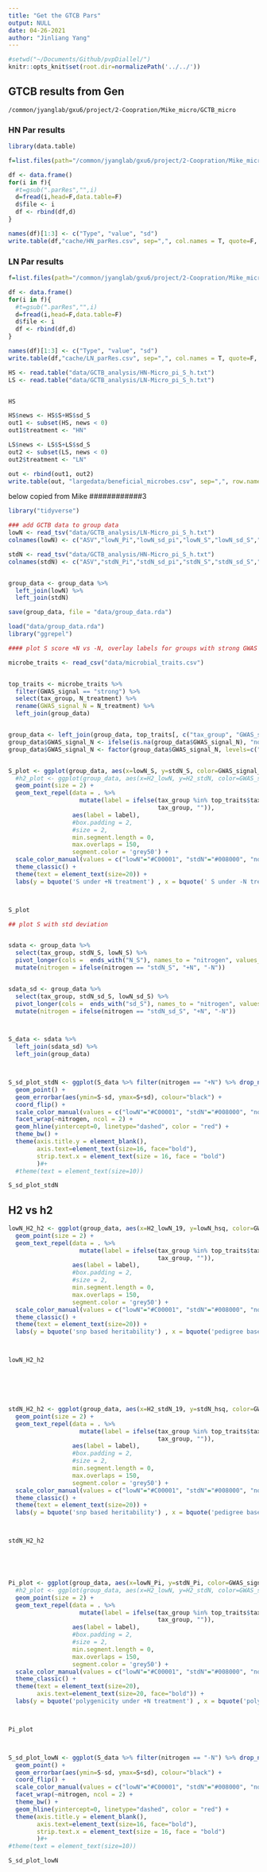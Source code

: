 ```yaml
---
title: "Get the GTCB Pars"
output: NULL
date: 04-26-2021
author: "Jinliang Yang"
---
```



```r
#setwd("~/Documents/Github/pvpDiallel/")
knitr::opts_knit$set(root.dir=normalizePath('../../'))
```

## GTCB results from Gen

`/common/jyanglab/gxu6/project/2-Coopration/Mike_micro/GCTB_micro`

### HN Par results
```r
library(data.table)

f=list.files(path="/common/jyanglab/gxu6/project/2-Coopration/Mike_micro/GCTB_micro/HN/Results_HN", patt="parRes", full.names = TRUE)

df <- data.frame()
for(i in f){
  #t=gsub(".parRes","",i)
  d=fread(i,head=F,data.table=F)
  d$file <- i
  df <- rbind(df,d)
}

names(df)[1:3] <- c("Type", "value", "sd")
write.table(df,"cache/HN_parRes.csv", sep=",", col.names = T, quote=F, row.names = F)
```

### LN Par results
```r
f=list.files(path="/common/jyanglab/gxu6/project/2-Coopration/Mike_micro/GCTB_micro/LN/Results_LN", patt="parRes", full.names = TRUE)

df <- data.frame()
for(i in f){
  #t=gsub(".parRes","",i)
  d=fread(i,head=F,data.table=F)
  d$file <- i
  df <- rbind(df,d)
}

names(df)[1:3] <- c("Type", "value", "sd")
write.table(df,"cache/LN_parRes.csv", sep=",", col.names = T, quote=F, row.names = F)
```


















```r
HS <- read.table("data/GCTB_analysis/HN-Micro_pi_S_h.txt")
LS <- read.table("data/GCTB_analysis/LN-Micro_pi_S_h.txt")


HS 

HS$news <- HS$S+HS$sd_S
out1 <- subset(HS, news < 0)
out1$treatment <- "HN"

LS$news <- LS$S+LS$sd_S
out2 <- subset(LS, news < 0)
out2$treatment <- "LN"

out <- rbind(out1, out2)
write.table(out, "largedata/beneficial_microbes.csv", sep=",", row.names = FALSE, quote=FALSE)

```






############## below copied from Mike ############3
```r
library("tidyverse")

### add GCTB data to group data
lowN <- read_tsv("data/GCTB_analysis/LN-Micro_pi_S_h.txt")
colnames(lowN) <- c("ASV","lowN_Pi","lowN_sd_pi","lowN_S","lowN_sd_S","lowN_hsq","lowN_sd_hsq")

stdN <- read_tsv("data/GCTB_analysis/HN-Micro_pi_S_h.txt")
colnames(stdN) <- c("ASV","stdN_Pi","stdN_sd_pi","stdN_S","stdN_sd_S","stdN_hsq","stdN_sd_hsq")


group_data <- group_data %>%
  left_join(lowN) %>%
  left_join(stdN)

save(group_data, file = "data/group_data.rda")

load("data/group_data.rda")
library("ggrepel")

#### plot S score +N vs -N, overlay labels for groups with strong GWAS signal ####

microbe_traits <- read_csv("data/microbial_traits.csv")


top_traits <- microbe_traits %>%
  filter(GWAS_signal == "strong") %>%
  select(tax_group, N_treatment) %>%
  rename(GWAS_signal_N = N_treatment) %>%
  left_join(group_data)


group_data <- left_join(group_data, top_traits[, c("tax_group", "GWAS_signal_N")])
group_data$GWAS_signal_N <- ifelse(is.na(group_data$GWAS_signal_N), "none", group_data$GWAS_signal_N)
group_data$GWAS_signal_N <- factor(group_data$GWAS_signal_N, levels=c("stdN", "lowN", "none" ))


S_plot <- ggplot(group_data, aes(x=lowN_S, y=stdN_S, color=GWAS_signal_N)) +
  #h2_plot <- ggplot(group_data, aes(x=H2_lowN, y=H2_stdN, color=GWAS_signal_N)) +
  geom_point(size = 2) +
  geom_text_repel(data = . %>%
                    mutate(label = ifelse(tax_group %in% top_traits$tax_group,
                                          tax_group, "")),
                  aes(label = label),
                  #box.padding = 2,
                  #size = 2,
                  min.segment.length = 0,
                  max.overlaps = 150,
                  segment.color = 'grey50') +
  scale_color_manual(values = c("lowN"="#C00001", "stdN"="#008000", "none"="#cccccc")) +
  theme_classic() +
  theme(text = element_text(size=20)) +
  labs(y = bquote('S under +N treatment') , x = bquote(' S under -N treatment'))



S_plot

```
```r


## plot S with std deviation


sdata <- group_data %>%
  select(tax_group, stdN_S, lowN_S) %>%
  pivot_longer(cols =  ends_with("N_S"), names_to = "nitrogen", values_to = "S" ) %>%
  mutate(nitrogen = ifelse(nitrogen == "stdN_S", "+N", "-N"))


sdata_sd <- group_data %>%
  select(tax_group, stdN_sd_S, lowN_sd_S) %>%
  pivot_longer(cols =  ends_with("sd_S"), names_to = "nitrogen", values_to = "sd" ) %>%
  mutate(nitrogen = ifelse(nitrogen == "stdN_sd_S", "+N", "-N"))



S_data <- sdata %>%
  left_join(sdata_sd) %>%
  left_join(group_data)



S_sd_plot_stdN <- ggplot(S_data %>% filter(nitrogen == "+N") %>% drop_na(S) %>% filter(S > 0.5 | S < -0.5), aes(x=reorder(tax_group, S), y=S, color=GWAS_signal_N)) +
  geom_point() +
  geom_errorbar(aes(ymin=S-sd, ymax=S+sd), colour="black") +
  coord_flip() +
  scale_color_manual(values = c("lowN"="#C00001", "stdN"="#008000", "none"="#cccccc")) +
  facet_wrap(~nitrogen, ncol = 2) +
  geom_hline(yintercept=0, linetype="dashed", color = "red") +
  theme_bw() +
  theme(axis.title.y = element_blank(),
        axis.text=element_text(size=16, face="bold"),
        strip.text.x = element_text(size = 16, face = "bold")
        )#+
  #theme(text = element_text(size=10))

S_sd_plot_stdN

```



## H2 vs h2


```r
lowN_H2_h2 <- ggplot(group_data, aes(x=H2_lowN_19, y=lowN_hsq, color=GWAS_signal_N)) +
  geom_point(size = 2) +
  geom_text_repel(data = . %>%
                    mutate(label = ifelse(tax_group %in% top_traits$tax_group,
                                          tax_group, "")),
                  aes(label = label),
                  #box.padding = 2,
                  #size = 2,
                  min.segment.length = 0,
                  max.overlaps = 150,
                  segment.color = 'grey50') +
  scale_color_manual(values = c("lowN"="#C00001", "stdN"="#008000", "none"="#cccccc")) +
  theme_classic() +
  theme(text = element_text(size=20)) +
  labs(y = bquote('snp based heritability') , x = bquote('pedigree based heritability'))



lowN_H2_h2






stdN_H2_h2 <- ggplot(group_data, aes(x=H2_stdN_19, y=stdN_hsq, color=GWAS_signal_N)) +
  geom_point(size = 2) +
  geom_text_repel(data = . %>%
                    mutate(label = ifelse(tax_group %in% top_traits$tax_group,
                                          tax_group, "")),
                  aes(label = label),
                  #box.padding = 2,
                  #size = 2,
                  min.segment.length = 0,
                  max.overlaps = 150,
                  segment.color = 'grey50') +
  scale_color_manual(values = c("lowN"="#C00001", "stdN"="#008000", "none"="#cccccc")) +
  theme_classic() +
  theme(text = element_text(size=20)) +
  labs(y = bquote('snp based heritability') , x = bquote('pedigree based heritability'))



stdN_H2_h2





Pi_plot <- ggplot(group_data, aes(x=lowN_Pi, y=stdN_Pi, color=GWAS_signal_N)) +
  #h2_plot <- ggplot(group_data, aes(x=H2_lowN, y=H2_stdN, color=GWAS_signal_N)) +
  geom_point(size = 2) +
  geom_text_repel(data = . %>%
                    mutate(label = ifelse(tax_group %in% top_traits$tax_group,
                                          tax_group, "")),
                  aes(label = label),
                  #box.padding = 2,
                  #size = 2,
                  min.segment.length = 0,
                  max.overlaps = 150,
                  segment.color = 'grey50') +
  scale_color_manual(values = c("lowN"="#C00001", "stdN"="#008000", "none"="#cccccc")) +
  theme_classic() +
  theme(text = element_text(size=20),
        axis.text=element_text(size=20, face="bold")) +
  labs(y = bquote('polygenicity under +N treatment') , x = bquote('polygenicity under -N treatment'))



Pi_plot




```
```r
S_sd_plot_lowN <- ggplot(S_data %>% filter(nitrogen == "-N") %>% drop_na(S) %>% filter(S > 0.5 | S < -0.5), aes(x=reorder(tax_group, S), y=S, color=GWAS_signal_N)) +
  geom_point() +
  geom_errorbar(aes(ymin=S-sd, ymax=S+sd), colour="black") +
  coord_flip() +
  scale_color_manual(values = c("lowN"="#C00001", "stdN"="#008000", "none"="#cccccc")) +
  facet_wrap(~nitrogen, ncol = 2) +
  theme_bw() +
  geom_hline(yintercept=0, linetype="dashed", color = "red") +
  theme(axis.title.y = element_blank(),
        axis.text=element_text(size=16, face="bold"),
        strip.text.x = element_text(size = 16, face = "bold")
        )#+
#theme(text = element_text(size=10))

S_sd_plot_lowN

```

